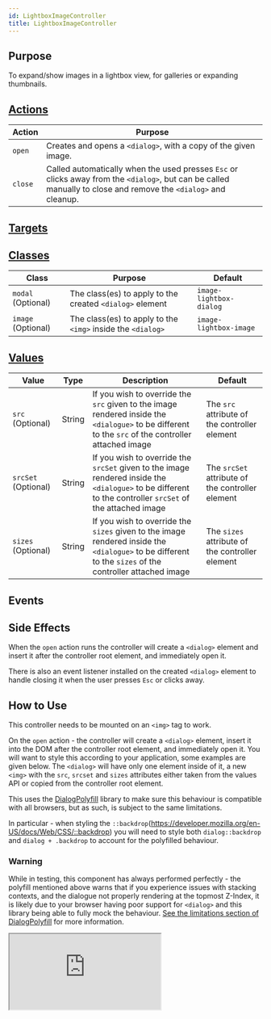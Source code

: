 ```yaml
---
id: LightboxImageController
title: LightboxImageController
---
```




## Purpose

To expand/show images in a lightbox view, for galleries or expanding thumbnails.


## [Actions](https://stimulus.hotwire.dev/reference/actions)

| Action | Purpose |
| --- | --- |
| `open` | Creates and opens a `<dialog>`, with a copy of the given image. |
| `close` | Called automatically when the used presses `Esc` or clicks away from the `<dialog>`, but can be called manually to close and remove the `<dialog>` and cleanup. |

## [Targets](https://stimulus.hotwire.dev/reference/targets)
<NoTargets/>

## [Classes](https://stimulus.hotwire.dev/reference/classes)

| Class | Purpose | Default |
| --- | --- | --- |
| `modal` (Optional) | The class(es) to apply to the created `<dialog>` element | `image-lightbox-dialog` |
| `image` (Optional)| The class(es) to apply to the `<img>` inside the `<dialog>` | `image-lightbox-image` |

## [Values](https://stimulus.hotwire.dev/reference/values)

| Value | Type | Description | Default |
| --- | --- | --- | --- |
| `src` (Optional) | String | If you wish to override the `src` given to the image rendered inside the `<dialogue>`  to be different to the `src` of the controller attached image | The `src` attribute of the controller element |
| `srcSet` (Optional) | String | If you wish to override the `srcSet` given to the image rendered inside the `<dialogue>`  to be different to the controller `srcSet` of the attached image | The `srcSet` attribute of the controller element |
| `sizes` (Optional) | String | If you wish to override the `sizes` given to the image rendered inside the `<dialogue>`  to be different to the `sizes` of the controller attached image | The `sizes` attribute of the controller element |

## Events
<NoEvents/>

## Side Effects

When the `open` action runs the controller will create a `<dialog>` element and insert it after the controller root element, and immediately open it.

There is also an event listener installed on the created `<dialog>` element to handle closing it when the user presses `Esc` or clicks away.



## How to Use

This controller needs to be mounted on an `<img>` tag to work.

On the `open` action - the controller will create a `<dialog>` element, insert it into the DOM after the controller root element, and immediately open it. You will want to style this according to your application, some examples are given below.
The `<dialog>` will have only one element inside of it, a new `<img>` with the `src`, `srcset` and `sizes` attributes either taken from the values API or copied from the controller root element.

This uses the [DialogPolyfill](https://github.com/GoogleChrome/dialog-polyfill) library to make sure this behaviour is compatible with all browsers, but as such, is subject to the same limitations.

In particular - when styling the `::backdrop`(https://developer.mozilla.org/en-US/docs/Web/CSS/::backdrop) you will need to style both `dialog::backdrop` and `dialog + .backdrop` to account for the polyfilled behaviour.

### Warning

While in testing, this component has always performed perfectly - the polyfill mentioned above warns that if you experience issues with stacking contexts, and the dialogue not properly rendering at the topmost Z-Index, it is likely due to your browser having poor support for `<dialog>` and this library being able
to fully mock the behaviour. [See the limitations section of DialogPolyfill](https://github.com/GoogleChrome/dialog-polyfill#limitations) for more
information.



<iframe
  src="https://codesandbox.io/embed/lightboximagecontroller-9bd1h?fontsize=14&hidenavigation=1&theme=dark"
  style={{width: "100%", height: "500px", border: "0", borderRadius: "4px", overflow: "hidden"}}
  sandbox="allow-forms allow-modals allow-popups allow-presentation allow-same-origin allow-scripts"
/>
